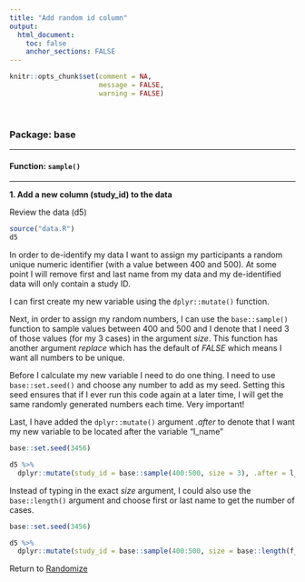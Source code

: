 ```yaml
---
title: "Add random id column"
output: 
  html_document:
    toc: false
    anchor_sections: FALSE
---
```


```r
knitr::opts_chunk$set(comment = NA,
                      message = FALSE,
                      warning = FALSE)
```

<br>


### Package: base

---

#### Function: `sample()`

---

**1\. Add a new column (study_id) to the data**

Review the data (d5)

```r

source("data.R")
d5

```


In order to de-identify my data I want to assign my participants a random unique numeric identifier (with a value between 400 and 500). At some point I will remove first and last name from my data and my de-identified data will only contain a study ID. 

I can first create my new variable using the `dplyr::mutate()` function.

Next, in order to assign my random numbers, I can use the `base::sample()` function to sample values between 400 and 500 and I denote that I need 3 of those values (for my 3 cases) in the argument *size*. This function has another argument *replace* which has the default of *FALSE* which means I want all numbers to be unique.

Before I calculate my new variable I need to do one thing. I need to use `base::set.seed()` and choose any number to add as my seed. Setting this seed ensures that if I ever run this code again at a later time, I will get the same randomly generated numbers each time. Very important!

Last, I have added the `dplyr::mutate()` argument *.after* to denote that I want my new variable to be located after the variable "l_name"


```r

base::set.seed(3456)

d5 %>% 
  dplyr::mutate(study_id = base::sample(400:500, size = 3), .after = l_name)


```

Instead of typing in the exact *size* argument, I could also use the `base::length()` argument and choose first or last name to get the number of cases.

```r

base::set.seed(3456)

d5 %>% 
  dplyr::mutate(study_id = base::sample(400:500, size = base::length(f_name)), .after = l_name)


```


Return to [Randomize](https://github.com/Cghlewis/data-wrangling-functions/wiki/Randomize)
